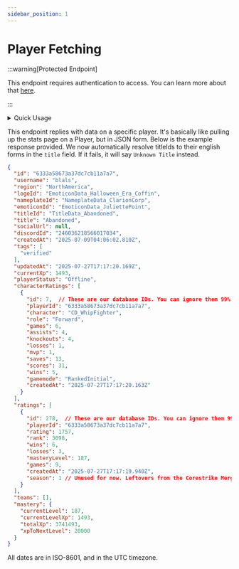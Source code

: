 ```yaml
---
sidebar_position: 1
---
```


# Player Fetching

:::warning[Protected Endpoint]

This endpoint requires authentication to access. You can learn more about that [here](#).

:::


<details>
  <summary>Quick Usage</summary>
  
  <Tabs>
    <TabItem value="url" label="URL">
      <pre><code>
      {`GET ${constants.siteUrl}/v2/players/<USERNAME/ID>`}
      </code></pre>
    </TabItem>

    <TabItem value="params" label="Parameters">
      - `cached`: Boolean
        - If true, will not check Odyssey for new data. (Much faster)
      - `region`: [Region](/docs/clarion-api/internal-types/regions.md)
    </TabItem>
  </Tabs>
  
</details>

This endpoint replies with data on a specific player. It's basically like pulling up the stats page on a Player, but in JSON form.
Below is the example response provided. We now automatically resolve titleIds to their english forms in the `title` field. If it fails, it will say `Unknown Title` instead.

```JSON
{
  "id": "6333a58673a37dc7cb11a7a7",
  "username": "blals",
  "region": "NorthAmerica",
  "logoId": "EmoticonData_Halloween_Era_Coffin",
  "nameplateId": "NameplateData_ClarionCorp",
  "emoticonId": "EmoticonData_JuliettePoint",
  "titleId": "TitleData_Abandoned",
  "title": "Abandoned",
  "socialUrl": null,
  "discordId": "246036218566017034",
  "createdAt": "2025-07-09T04:06:02.810Z",
  "tags": [
    "verified"
  ],
  "updatedAt": "2025-07-27T17:17:20.169Z",
  "currentXp": 1493,
  "playerStatus": "Offline",
  "characterRatings": [
    {
      "id": 7,  // These are our database IDs. You can ignore them 99% of the time.
      "playerId": "6333a58673a37dc7cb11a7a7",
      "character": "CD_WhipFighter",
      "role": "Forward",
      "games": 6,
      "assists": 4,
      "knockouts": 4,
      "losses": 1,
      "mvp": 1,
      "saves": 13,
      "scores": 31,
      "wins": 5,
      "gamemode": "RankedInitial",
      "createdAt": "2025-07-27T17:17:20.163Z"
    }
  ],
  "ratings": [
    {
      "id": 278,  // These are our database IDs. You can ignore them 99% of the time.
      "playerId": "6333a58673a37dc7cb11a7a7",
      "rating": 1757,
      "rank": 3098,
      "wins": 6,
      "losses": 3,
      "masteryLevel": 187,
      "games": 9,
      "createdAt": "2025-07-27T17:17:19.940Z",
      "season": 1 // Unused for now. Leftovers from the Corestrike Merger.
    }
  ],
  "teams": [],
  "mastery": {
    "currentLevel": 187,
    "currentLevelXp": 1493,
    "totalXp": 3741493,
    "xpToNextLevel": 20000
  }
}
```

All dates are in ISO-8601, and in the UTC timezone.